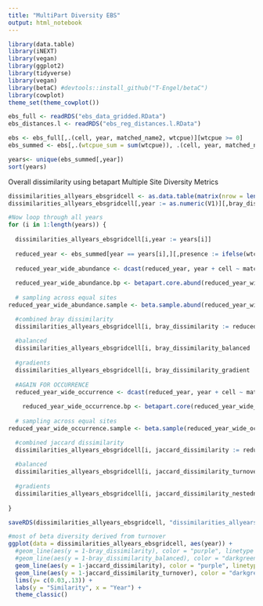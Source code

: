```yaml
---
title: "MultiPart Diversity EBS"
output: html_notebook
---
```

```r
library(data.table)
library(iNEXT)
library(vegan)
library(ggplot2)
library(tidyverse)
library(vegan)
library(betaC) #devtools::install_github("T-Engel/betaC")
library(cowplot)
theme_set(theme_cowplot())

ebs_full <- readRDS("ebs_data_gridded.RData")
ebs_distances.l <- readRDS("ebs_reg_distances.l.RData")
```

```r
ebs <- ebs_full[,.(cell, year, matched_name2, wtcpue)][wtcpue >= 0]
ebs_summed <- ebs[,.(wtcpue_sum = sum(wtcpue)), .(cell, year, matched_name2)]

years<- unique(ebs_summed[,year])
sort(years)
```



Overall dissimilarity using betapart Multiple Site Diversity Metrics
```r
dissimilarities_allyears_ebsgridcell <- as.data.table(matrix(nrow = length(years)))
dissimilarities_allyears_ebsgridcell[,year := as.numeric(V1)][,bray_dissimilarity := as.numeric(V1)][,bray_dissimilarity_balanced := as.numeric(V1)][,bray_dissimilarity_gradient := as.numeric(V1)][,jaccard_dissimilarity := as.numeric(V1)][,jaccard_dissimilarity_turnover := as.numeric(V1)][,jaccard_dissimilarity_nestedness := as.numeric(V1)][,V1 := NULL]

#Now loop through all years
for (i in 1:length(years)) {
  
  dissimilarities_allyears_ebsgridcell[i,year := years[i]]
  
  reduced_year <- ebs_summed[year == years[i],][,presence := ifelse(wtcpue_sum >0, 1, 0)]
  
  reduced_year_wide_abundance <- dcast(reduced_year, year + cell ~ matched_name2, value.var = "wtcpue_sum", fill = 0) #long to wide data for community matrix, column names are year, cell, then scientific 
  
  reduced_year_wide_abundance.bp <- betapart.core.abund(reduced_year_wide_abundance[,3:ncol(reduced_year_wide_abundance)])
  
  # sampling across equal sites
reduced_year_wide_abundance.sample <- beta.sample.abund(reduced_year_wide_abundance[,3:ncol(reduced_year_wide_abundance)], sites = nrow(reduced_year_wide_abundance), samples = 100)

  #combined bray dissimilarity
  dissimilarities_allyears_ebsgridcell[i, bray_dissimilarity := reduced_year_wide_abundance.sample$mean.values[[3]]]
  
  #balanced
  dissimilarities_allyears_ebsgridcell[i, bray_dissimilarity_balanced := reduced_year_wide_abundance.sample$mean.values[[1]]]
  
  #gradients
  dissimilarities_allyears_ebsgridcell[i, bray_dissimilarity_gradient := reduced_year_wide_abundance.sample$mean.values[[2]]]
  
  #AGAIN FOR OCCURRENCE
  reduced_year_wide_occurrence <- dcast(reduced_year, year + cell ~ matched_name2, value.var = "presence", fill = 0) #long to wide data for community matrix, column names are year, cell, then scientific
  
    reduced_year_wide_occurrence.bp <- betapart.core(reduced_year_wide_occurrence[,3:ncol(reduced_year_wide_occurrence)])
  
  # sampling across equal sites
reduced_year_wide_occurrence.sample <- beta.sample(reduced_year_wide_occurrence[,3:ncol(reduced_year_wide_occurrence)], sites = nrow(reduced_year_wide_occurrence), samples = 100, index.family = "jac")

  #combined jaccard dissimilarity
  dissimilarities_allyears_ebsgridcell[i, jaccard_dissimilarity := reduced_year_wide_occurrence.sample$mean.values[[3]]]
  
  #balanced
  dissimilarities_allyears_ebsgridcell[i, jaccard_dissimilarity_turnover := reduced_year_wide_occurrence.sample$mean.values[[1]]]
  
  #gradients
  dissimilarities_allyears_ebsgridcell[i, jaccard_dissimilarity_nestedness := reduced_year_wide_occurrence.sample$mean.values[[2]]]
  
}

saveRDS(dissimilarities_allyears_ebsgridcell, "dissimilarities_allyears_ebsgridcell.RData")

#most of beta diversity derived from turnover
ggplot(data = dissimilarities_allyears_ebsgridcell, aes(year)) +
  #geom_line(aes(y = 1-bray_dissimilarity), color = "purple", linetype = 2) +
  #geom_line(aes(y = 1-bray_dissimilarity_balanced), color = "darkgreen", linetype = 2) +
  geom_line(aes(y = 1-jaccard_dissimilarity), color = "purple", linetype = 1) +
  geom_line(aes(y = 1-jaccard_dissimilarity_turnover), color = "darkgreen", linetype = 1) +
  lims(y= c(0.03,.13)) +
  labs(y = "Similarity", x = "Year") +
  theme_classic()


```

